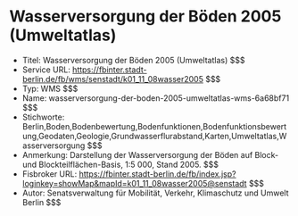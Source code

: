 # Wasserversorgung der Böden 2005 (Umweltatlas)
- Titel: Wasserversorgung der Böden 2005 (Umweltatlas) $$$
- Service URL: https://fbinter.stadt-berlin.de/fb/wms/senstadt/k01_11_08wasser2005 $$$
- Typ: WMS $$$
- Name: wasserversorgung-der-boden-2005-umweltatlas-wms-6a68bf71 $$$
- Stichworte: Berlin,Boden,Bodenbewertung,Bodenfunktionen,Bodenfunktionsbewertung,Geodaten,Geologie,Grundwasserflurabstand,Karten,Umweltatlas,Wasserversorgung $$$
- Anmerkung: Darstellung der Wasserversorgung der Böden auf Block- und Blockteilflächen-Basis, 1:5 000, Stand 2005. $$$
- Fisbroker URL: https://fbinter.stadt-berlin.de/fb/index.jsp?loginkey=showMap&mapId=k01_11_08wasser2005@senstadt $$$
- Autor: Senatsverwaltung für Mobilität, Verkehr, Klimaschutz und Umwelt Berlin $$$
